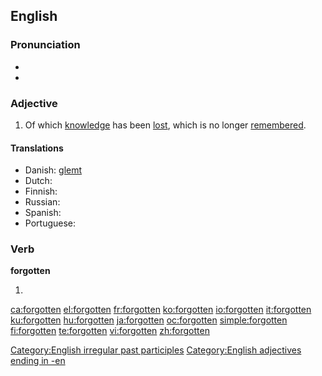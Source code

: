 ==English==

===Pronunciation===
* {{IPA|/'foɻgɒtən/}}
* {{audio|en-us-forgotten.ogg|Audio (US)}}

===Adjective===
{{en-adj}}

# Of which [[knowledge]] has been [[lost]], which is no longer [[remember]]ed.

====Translations====
* Danish: [[glemt]]
* Dutch: {{t+|nl|vergeten}}
* Finnish: {{t-|fi|unohdettu}}
* Russian: {{t|ru|забытый|tr=zabýtyj|sc=Cyrl}}
* Spanish: {{t-|es|olvidado}}
* Portuguese: {{t-|pt|esquecido}}

===Verb===
'''forgotten'''

# {{past participle of|[[forget]]}}

[[Category:English irregular past participles]]
[[Category:English adjectives ending in -en]]

[[ca:forgotten]]
[[el:forgotten]]
[[fr:forgotten]]
[[ko:forgotten]]
[[io:forgotten]]
[[it:forgotten]]
[[ku:forgotten]]
[[hu:forgotten]]
[[ja:forgotten]]
[[oc:forgotten]]
[[simple:forgotten]]
[[fi:forgotten]]
[[te:forgotten]]
[[vi:forgotten]]
[[zh:forgotten]]